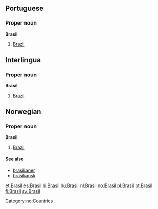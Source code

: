 ==Portuguese==
===Proper noun===
'''Brasil'''
# [[Brazil]]

==Interlingua==
===Proper noun===
'''Brasil'''
# [[Brazil]]

==Norwegian==
===Proper noun===
[[Category:no:Countries]]
'''Brasil'''
#[[Brazil]]
====See also====
*[[brasilianer]]
*[[brasiliansk]]

[[et:Brasil]]
[[es:Brasil]]
[[hi:Brasil]]
[[hu:Brasil]]
[[nl:Brasil]]
[[no:Brasil]]
[[pl:Brasil]]
[[pt:Brasil]]
[[fi:Brasil]]
[[sv:Brasil]]